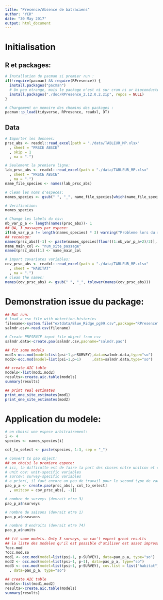 ```yaml
---
title: "Presence/Absence de batraciens"
author: "YCR"
date: "30 May 2017"
output: html_document
---
```


# Initialisation

## R et packages:

```r

# Installation de pacman si premier run :
if(!require(pacman) && require(RPresence)) {
  install.packages("pacman")
  # Un peu etrange, mais le package n'est ni sur cran ni ur bioconductor :
  install.packages("./doc/RPresence_2.12.0.2.zip", repos = NULL)
}

# Chargement en memoire des chemins des packages :
pacman::p_load(tidyverse, RPresence, readxl, DT)

```

## Data

```r

# Importer les donnees:
prsc_abs <- readxl::read_excel(path = "./data/TABLEUR_MP.xlsx"
  , sheet = "PRSCE ABSCE"
  , skip = 1
  , na = ".")

# Seulement la premiere ligne:
lab_prsc_abs <- readxl::read_excel(path = "./data/TABLEUR_MP.xlsx"
  , sheet = "PRSCE ABSCE"
  , na = ".")
name_file_species <- names(lab_prsc_abs)

# clean les noms d'especes:
names_species <- gsub(" ", "_", name_file_species[which(name_file_species != ".")])

# Verification:
names_species

# Change les labels du csv:
nb_var_p_a <- length(names(prsc_abs))- 1
## QA, 3 passages par espece:
if(nb_var_p_a != length(names_species) * 3) warning("Probleme lors du recodage des noms de variables")
## recodage:
names(prsc_abs)[-1] <- paste(names_species[floor((1:nb_var_p_a+2)/3)], 1:3, sep = "_")
name_main_col <- "num_site_passage"
names(prsc_abs)[1] <- name_main_col

# import covariates variables:
cov_prsc_abs <- readxl::read_excel(path = "./data/TABLEUR_MP.xlsx"
  , sheet = "HABITAT"
  , na = ".")
# clean the names:
names(cov_prsc_abs) <- gsub(" ", "_", tolower(names(cov_prsc_abs)))

```

# Demonstration issue du package:

```r

## Not run: 
# load a csv file with detection-histories
filename<-system.file("extdata/Blue_Ridge_pg99.csv",package="RPresence")
salmdr.csv<-read.csv(filename)

# Create PRESENCE input file object from csv
salmdr.data<-create.pao(salmdr.csv,paoname="salmdr.pao")

## fit some models
mod1<-occ.mod(model=list(psi~1,p~SURVEY),data=salmdr.data,type="so")
mod2<-occ.mod(model=list(psi~1,p~1)     ,data=salmdr.data,type="so")

## create AIC table
models<-list(mod1,mod2)
results<-create.aic.table(models)
summary(results)

## print real estimates
print_one_site_estimates(mod1)
print_one_site_estimates(mod2)

```


# Application du modele:

```r

# on choisi une espece arbitrairement:
i <- 4
species <- names_species[i]

col_to_select <- paste(species, 1:3, sep = "_")

# convert to pao object:
## on choisi la premiere espece:
# ici, la difficulte est de faire la part des choses entre unitcov et surcov:
# unit cov: unit-specific variables
# surcov: survey-specific variables
# a priori, il faut encore un peu de travail pour le second type de variable
pao_p_a <- create.pao(prsc_abs[, col_to_select]
  , unitcov = cov_prsc_abs[, -1])

# nombre de surveys (devrait etre 3)
pao_p_a$nsurveys

# nombre de saisons (devrait etre 1)
pao_p_a$nseasons

# nombre d'endroits (devrait etre 74)
pao_p_a$nunits

## fit some models. Only 3 surveys, so can't expect great results
## la liste des modeles qu'il est possible d'utiliser est assez impressionnante, voir l'aide
?occ.mod
?occ.mod.so
mod1 <- occ.mod(model=list(psi~1, p~SURVEY), data=pao_p_a, type="so")
mod2 <- occ.mod(model=list(psi~1, p~1), data=pao_p_a, type="so")
mod3 <- occ.mod(model=list(psi~1, p~SURVEY), cov.list = list("habitat")
  , data=pao_p_a, type="so")

## create AIC table
models<-list(mod1,mod2)
results<-create.aic.table(models)
summary(results)

```




